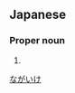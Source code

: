 ==Japanese==
{{ja-kanjitab|永|池}}

===Proper noun===
{{ja-pos|proper|ながいけ}}

# {{surname|lang=ja}}

[[Category:Japanese surnames|ながいけ]]